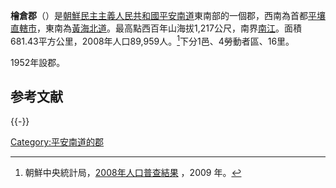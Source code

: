 {{Infobox  Korean settlement
| context = north
| img = DPRK2006 Pyongnam-Hoichang.PNG
| hangul = 회창군
| hanja = {{linktext|檜|倉|郡}}
|rr=Hoechang-gun
|mr=Hoech'ang-gun
|area_km2=681.43
|  pop = 89959
| popyear = 2008
|  divs = 1邑、4勞動者區、16里
}}
'''檜倉郡'''（{{kor|諺=회창군|漢=檜倉郡|羅=Hoichang gun|f=y}}）是[[朝鮮民主主義人民共和國|朝鮮民主主義人民共和國]][[平安南道|平安南道]]東南部的一個郡，西南為首都[[平壤直轄市|平壤直轄市]]，東南為[[黃海北道|黃海北道]]。最高點西百年山海拔1,217公尺，南界[[南江|南江]]。面積681.43平方公里，2008年人口89,959人。<ref>朝鮮中央統計局，[http://unstats.un.org/unsd/demographic/sources/census/2010_PHC/North_Korea/Final%20national%20census%20report.pdf 2008年人口普查結果] {{Wayback|url=http://unstats.un.org/unsd/demographic/sources/census/2010_PHC/North_Korea/Final%20national%20census%20report.pdf |date=20110514111837 }}，2009 年。</ref>下分1邑、4勞動者區、16里。

1952年設郡。

== 参考文献 ==
{{Reflist}}

{{-}}
{{平安南道行政區劃}}

{{DEFAULTSORT:Hoichang-gun}}
[[Category:平安南道的郡|Category:平安南道的郡]]